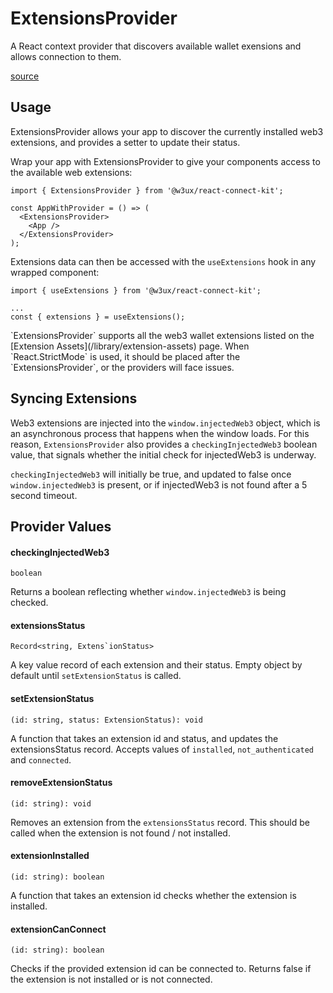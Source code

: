 
# ExtensionsProvider

A React context provider that discovers available wallet exensions and allows connection to them.

[source](https://github.com/w3ux/w3ux-library/tree/main/library/react-connect-kit/src/ExtensionsProvider)

## Usage

ExtensionsProvider allows your app to discover the currently installed web3 extensions, and provides a setter to update their status. 

Wrap your app with ExtensionsProvider to give your components access to the available web extensions:

```tsx
import { ExtensionsProvider } from '@w3ux/react-connect-kit';

const AppWithProvider = () => (
  <ExtensionsProvider>
    <App />
  </ExtensionsProvider>
);
```

Extensions data can then be accessed with the `useExtensions` hook in any wrapped component:

```tsx
import { useExtensions } from '@w3ux/react-connect-kit';

...
const { extensions } = useExtensions();
```

<Callout type="note">
  `ExtensionsProvider` supports all the web3 wallet extensions listed on the [Extension Assets](/library/extension-assets) page.
</Callout>

<Callout type="warning">
  When `React.StrictMode` is used, it should be placed after the `ExtensionsProvider`, or the providers will face issues.
</Callout>

## Syncing Extensions

Web3 extensions are injected into the `window.injectedWeb3` object, which is an asynchronous process that happens when the window loads. For this reason, `ExtensionsProvider` also provides a `checkingInjectedWeb3` boolean value, that signals whether the initial check for injectedWeb3 is underway.

`checkingInjectedWeb3` will initially be true, and updated to false once `window.injectedWeb3` is present, or if injectedWeb3 is not found after a 5 second timeout.

## Provider Values

#### checkingInjectedWeb3
`boolean`

Returns a boolean reflecting whether `window.injectedWeb3` is being checked.

#### extensionsStatus
``Record<string, Extens`ionStatus>``

A key value record of each extension and their status. Empty object by default until `setExtensionStatus` is called.

#### setExtensionStatus
`(id: string, status: ExtensionStatus): void`

A function that takes an extension id and status, and updates the extensionsStatus record. Accepts values of `installed`, `not_authenticated` and `connected`.

#### removeExtensionStatus
`(id: string): void`

Removes an extension from the `extensionsStatus` record. This should be called when the extension is not found / not installed.

#### extensionInstalled
`(id: string): boolean`

A function that takes an extension id checks whether the extension is installed.

#### extensionCanConnect
`(id: string): boolean`

Checks if the provided extension id can be connected to. Returns false if the extension is not installed or is not connected.


